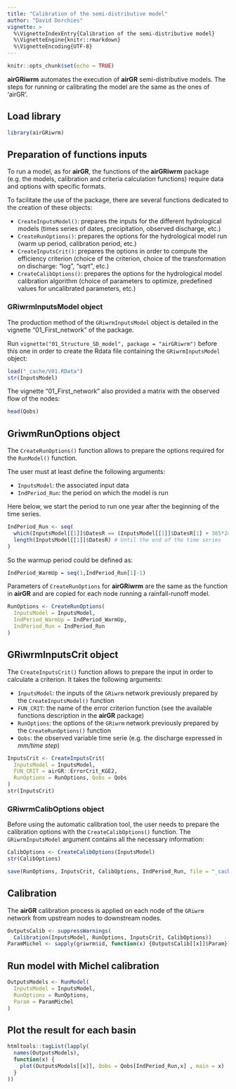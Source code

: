 ```yaml
---
title: "Calibration of the semi-distributive model"
author: "David Dorchies"
vignette: >
  %\VignetteIndexEntry{Calibration of the semi-distributive model}
  %\VignetteEngine{knitr::rmarkdown}
  %\VignetteEncoding{UTF-8}
---
```


```r
knitr::opts_chunk$set(echo = TRUE)
```

**airGRiwrm** automates the execution of **airGR** semi-distributive models. The steps for running or calibrating the model are the same as the ones of 'airGR'.

## Load library

```r
library(airGRiwrm)
```

## Preparation of functions inputs

To run a model, as for **airGR**, the functions of the  **airGRiwrm** package (e.g. the models, calibration and criteria calculation functions) require data and options with specific formats.

To facilitate the use of the package, there are several functions dedicated to the creation of these objects:

  * `CreateInputsModel()`: prepares the inputs for the different hydrological models (times series of dates, precipitation, observed discharge, etc.)
  * `CreateRunOptions()`: prepares the options for the hydrological model run (warm up period, calibration period, etc.)
  * `CreateInputsCrit()`: prepares the options in order to compute the efficiency criterion (choice of the criterion, choice of the transformation on discharge: "log", "sqrt", etc.)
  * `CreateCalibOptions()`: prepares the options for the hydrological model calibration algorithm (choice of parameters to optimize, predefined values for uncalibrated parameters, etc.)

### GRiwrmInputsModel object

The production method of the `GRiwrmInputsModel` object is detailed in the vignette "01_First_network" of the package.

Run `vignette("01_Structure_SD_model", package = "airGRiwrm")` before this one in order to create the Rdata file containing the `GRiwrmInputsModel` object:

```r
load("_cache/V01.RData")
str(InputsModel)
```

The vignette "01_First_network" also provided a matrix with the observed flow of the nodes:

```r
head(Qobs)
```


## GriwmRunOptions object

The `CreateRunOptions()` function allows to prepare the options required for the `RunModel()` function.

The user must at least define the following arguments:

* `InputsModel`: the associated input data
* `IndPeriod_Run`: the period on which the model is run

Here below, we start the period to run one year after the beginning of the time series.

```r
IndPeriod_Run <- seq(
  which(InputsModel[[1]]$DatesR == (InputsModel[[1]]$DatesR[1] + 365*24*60*60)), # Set aside warm-up period
  length(InputsModel[[1]]$DatesR) # Until the end of the time series
)
```

So the warmup period could be defined as:

```r
IndPeriod_WarmUp = seq(1,IndPeriod_Run[1]-1)
```

Parameters of `CreateRunOptions` for **airGRiwrm** are the same as the function in **airGR** and are copied for each node running a rainfall-runoff model.

```r
RunOptions <- CreateRunOptions(
  InputsModel = InputsModel,
  IndPeriod_WarmUp = IndPeriod_WarmUp,
  IndPeriod_Run = IndPeriod_Run
)
```

## GRiwrmInputsCrit object

The `CreateInputsCrit()` function allows to prepare the input in order to calculate a criterion. It takes the following arguments:

* `InputsModel`: the inputs of the `GRiwrm` network previously prepared by the `CreateInputsModel()` function
* `FUN_CRIT`: the name of the error criterion function (see the available functions description in the **airGR** package)
* `RunOptions`: the options of the `GRiwrm` network previously prepared by the `CreateRunOptions()` function
* `Qobs`: the observed variable time serie (e.g. the discharge expressed in *mm/time step*)

```r
InputsCrit <- CreateInputsCrit(
  InputsModel = InputsModel,
  FUN_CRIT = airGR::ErrorCrit_KGE2,
  RunOptions = RunOptions, Qobs = Qobs
)
str(InputsCrit)
```


### GRiwrmCalibOptions object

Before using the automatic calibration tool, the user needs to prepare the calibration options with the `CreateCalibOptions()` function. The `GRiwrmInputsModel` argument contains all the necessary information:

```r
CalibOptions <- CreateCalibOptions(InputsModel)
str(CalibOptions)
```

```r
save(RunOptions, InputsCrit, CalibOptions, IndPeriod_Run, file = "_cache/V02.RData")
```

## Calibration

The **airGR** calibration process is applied on each node of the `GRiwrm` network from upstream nodes to downstream nodes.

```r
OutputsCalib <- suppressWarnings(
  Calibration(InputsModel, RunOptions, InputsCrit, CalibOptions))
ParamMichel <- sapply(griwrm$id, function(x) {OutputsCalib[[x]]$Param})
```

## Run model with Michel calibration

```r
OutputsModels <- RunModel(
  InputsModel = InputsModel,
  RunOptions = RunOptions,
  Param = ParamMichel
)
```

## Plot the result for each basin

```r
htmltools::tagList(lapply(
  names(OutputsModels),
  function(x) {
    plot(OutputsModels[[x]], Qobs = Qobs[IndPeriod_Run,x] , main = x)
  }
))
```






